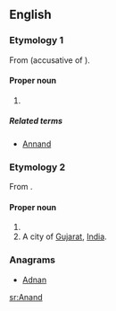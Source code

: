 ==English==

===Etymology 1===
From {{etyl|non|en}} {{term|annan|lang=non}} (accusative of {{term|annarr|lang=non}}).

====Proper noun====
{{en-proper noun}}

# {{surname|[[Scottish]]}}

=====Related terms=====
* [[Annand]]

===Etymology 2===
{{wikipedia|dab=Anand}}
From {{etyl|sa|en}} {{term|आनन्द|tr=ānanda||joy, delight, pleasure|lang=sa}}.

====Proper noun====
{{en-proper noun}}

# {{surname}}
# A city of [[Gujarat]], [[India]].

===Anagrams===
* [[Adnan#English|Adnan]]

[[sr:Anand]]